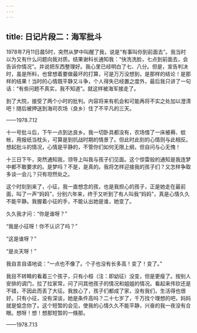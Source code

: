 ```yaml
---
---
---
```

title: 日记片段二：海军批斗
---




1978年7月11日晨5时，突然从梦中叫醒了我，说是“有事叫你到前面去”。我当时以为又有什么问题向我对质。结果谢科长通知我：“快洗洗脸，七点到前面去，会告诉你情况”。并说把东西整理好。我心里已经明白了七、八分。但是，宣告判决时，虽是所料，也曾想着要做最坏的打算，可是万万没想到，是那样的结论！是那样的结果！当时的心情既平静又斗争，个人得失已经置之度外，最后我只讲了一句话：“有些问题不真实，我不知道”。就这样被海军接走了。

到了大院，接受了两个小时的批判。内容将来有机会和可能再将不实之处加以澄清吧！随后被押送到海司农场（良乡）住了不平凡的三天。

——1978.7.12

十一号批斗后，下午一点到达良乡。我一切卧具都没有，农场借了一床被褥、蚊帐，用报纸当枕头，可算是到抗战时期的情景了。但此时此刻的心情则与此相反。想起批斗的情况，心情是平静的，不管你们如何无限上纲，但自问与心无愧！

十三日下午，突然通知我，领导上叫我与孩子们见面。这个惊雷般的通知是我连梦中都不敢要求的。是梦吗？不是，是真的。我将怎样迎接我的孩子们？又怎样争取多谈一会儿？只有坦然处之。

这个时刻到来了，小征，我一直想念的孩，也是我担心的孩子，正是她走在最前面，叫了一声“妈妈”，分别六年来，终于又听到了有人叫我“妈妈”，真是心情久久不能平静。我握着小征的手，不能认出她是谁，她变了。

久久我才问：“你是谁呀？”

“我是小征呀！你不认识了吗？”

“这是谁呀？”

“是炎天呀！”

我自言自语地说：“一点也不像了。个子也没有长多高！变了！变了。”

我目不转睛的看着三个孩子，只有小桓（注：即幼征）没变，但是更瘦了。按别人安排的调门，拉了拉家常，问了问其他孩子的情况和姐姐的情况。看起来伟钦还是不错，不因此而丢了大征。我放心了，孩子们都成了家，没有我们，生活得也很好。只有小征，没有深谈，她是条件高吗？二十七岁了，千万找个理想的吧，妈妈就是惦念你了。这个短暂的会见，使我的心情久久不能平静，兴奋的我一夜没有合眼。想呀！想！想那短暂的一倏那。

——1978.7.13